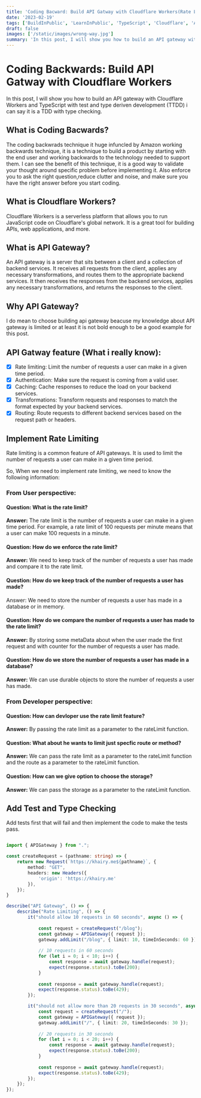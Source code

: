 ```yaml
---
title: 'Coding Bacward: Build API Gatway with Cloudflare Workers(Rate Limiting)'
date: '2023-02-19'
tags: ['BuildInPublic', 'LearnInPublic', 'TypeScript', 'Cloudflare', 'API']
draft: false
images: ['/static/images/wrong-way.jpg']
summary: 'In this post, I will show you how to build an API gateway with Cloudflare Workers and TypeScript with test and type deriven development.'
---
```


# Coding Backwards: Build API Gatway with Cloudflare Workers
In this post, I will show you how to build an API gateway with Cloudflare Workers and TypeScript with test and type deriven development (TTDD) i can say it is a TDD with type checking.

## What is Coding Bacwards?
The coding backwrads technique it huge infuncled by Amazon working backwards technique,
it is a technique to build a product by starting with the end user and working backwards to the technology needed to support them.
I can see the benefit of this technique, it is a good way to validate your thought around specific problem before implementing it.
Also enforce you to ask the right question,reduce clutter and noise, and make sure you have the right answer before you start coding.

## What is Cloudflare Workers?
Cloudflare Workers is a serverless platform that allows you to run JavaScript code on Cloudflare's global network. It is a great tool for building APIs, web applications, and more.

## What is API Gateway?

An API gateway is a server that sits between a client and a collection of backend services.
It receives all requests from the client, applies any necessary transformations, and routes them to the appropriate backend services.
It then receives the responses from the backend services, applies any necessary transformations, and returns the responses to the client.

## Why API Gateway?

I do mean to choose building api gateway beacuse my knowledge about API gateway is limited or at least it is not bold enough to be a good example for this post.


## API Gatway feature (What i really know):

- [x] Rate limiting: Limit the number of requests a user can make in a given time period.
- [x] Authentication: Make sure the request is coming from a valid user.
- [x] Caching: Cache responses to reduce the load on your backend services.
- [x] Transformations: Transform requests and responses to match the format expected by your backend services.
- [x] Routing: Route requests to different backend services based on the request path or headers.

## Implement Rate Limiting

Rate limiting is a common feature of API gateways. It is used to limit the number of requests a user can make in a given time period.

So, When we need to implement rate limiting, we need to know the following information:

### From User perspective:
#### Question: What is the rate limit?
**Answer:** The rate limit is the number of requests a user can make in a given time period.
For example, a rate limit of 100 requests per minute means that a user can make 100 requests in a minute.

#### Question: How do we enforce the rate limit?
**Answer:** We need to keep track of the number of requests a user has made and compare it to the rate limit.

#### Question: How do we keep track of the number of requests a user has made?
Answer: We need to store the number of requests a user has made in a database or in memory.

#### Question: How do we compare the number of requests a user has made to the rate limit?
**Answer:** By storing some metaData about when the user made the first request and with counter for the number of requests a user has made.

#### Question: How do we store the number of requests a user has made in a database?
**Answer:** We can use durable objects to store the number of requests a user has made.

### From Developer perspective:
#### Question: How can devloper use the rate limit feature?
**Answer:** By passing the rate limit as a parameter to the rateLimit function.

#### Question: What about he wants to limit just specfic route or method?
**Answer:** We can pass the rate limit as a parameter to the rateLimit function and the route as a parameter to the rateLimit function.

#### Question: How can we give option to choose the storage?
**Answer:** We can pass the storage as a parameter to the rateLimit function.


## Add Test and Type Checking

Add tests first that will fail and then implement the code to make the tests pass.

```ts

import { APIGateway } from ".";

const createRequest = (pathname: string) => {
	return new Request(`https://khairy.me${pathname}`, {
		method: "GET",
		headers: new Headers({
			'origin': 'https://khairy.me'
		}),
	});
}

describe("API Gateway", () => {
	describe("Rate Limiting", () => {
		it("should allow 10 requests in 60 seconds", async () => {
			
			const request = createRequest("/blog");
			const gateway = APIGateway({ request });
			gateway.addLimit("/blog", { limit: 10, timeInSeconds: 60 });
	
			// 10 requests in 60 seconds
			for (let i = 0; i < 10; i++) {
				const response = await gateway.handle(request);
				expect(response.status).toBe(200);
			}
	
			const response = await gateway.handle(request);
			expect(response.status).toBe(429);
		});

		it("should not allow more than 20 requests in 30 seconds", async () => {
			const request = createRequest("/");
			const gateway = APIGateway({ request });
			gateway.addLimit("/", { limit: 20, timeInSeconds: 30 });
	
			// 20 requests in 30 seconds
			for (let i = 0; i < 20; i++) {
				const response = await gateway.handle(request);
				expect(response.status).toBe(200);
			}
			
			const response = await gateway.handle(request);
			expect(response.status).toBe(429);
		});
	});
});

```






